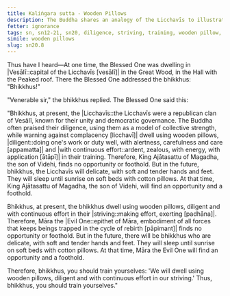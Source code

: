```yaml
---
title: Kaliṅgara sutta - Wooden Pillows
description: The Buddha shares an analogy of the Licchavīs to illustrate the importance of diligence and continuous effort in the practice.
fetter: ignorance
tags: sn, sn12-21, sn20, diligence, striving, training, wooden pillow, continuous effort
simile: wooden pillows
slug: sn20.8
---
```


Thus have I heard—At one time, the Blessed One was dwelling in |Vesālī::capital of the Licchavīs [vesālī]| in the Great Wood, in the Hall with the Peaked roof. There the Blessed One addressed the bhikkhus: "Bhikkhus!"

"Venerable sir," the bhikkhus replied. The Blessed One said this:

"Bhikkhus, at present, the |Licchavīs::the Licchavīs were a republican clan of Vesālī, known for their unity and democratic governance. The Buddha often praised their diligence, using them as a model of collective strength, while warning against complacency [licchavī]| dwell using wooden pillows, |diligent::doing one's work or duty well, with alertness, carefulness and care [appamatta]| and |with continuous effort::ardent, zealous, with energy, with application [ātāpī]| in their training. Therefore, King Ajātasattu of Magadha, the son of Videhi, finds no opportunity or foothold. But in the future, bhikkhus, the Licchavīs will delicate, with soft and tender hands and feet. They will sleep until sunrise on soft beds with cotton pillows. At that time, King Ajātasattu of Magadha, the son of Videhi, will find an opportunity and a foothold.

Bhikkhus, at present, the bhikkhus dwell using wooden pillows, diligent and with continuous effort in their |striving::making effort, exerting [padhāna]|. Therefore, Māra the |Evil One::epithet of Māra, embodiment of all forces that keeps beings trapped in the cycle of rebirth [pāpimant]| finds no opportunity or foothold. But in the future, there will be bhikkhus who are delicate, with soft and tender hands and feet. They will sleep until sunrise on soft beds with cotton pillows. At that time, Māra the Evil One will find an opportunity and a foothold.

Therefore, bhikkhus, you should train yourselves: 'We will dwell using wooden pillows, diligent and with continuous effort in our striving.' Thus, bhikkhus, you should train yourselves."